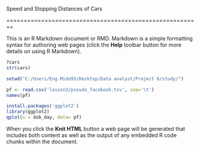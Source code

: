Speed and Stopping Distances of Cars

========================================================

This is an R Markdown document or RMD. Markdown is a simple formatting syntax for authoring web pages (click the **Help** toolbar button for more details on using R Markdown).
```{r}
?cars
str(cars)
```


```{r}
setwd("C:/Users/Eng.Mido93/Desktop/Data analyst/Project 6/study/")

pf <- read.csv('lesson3/pseudo_facebook.tsv', sep='\t')
names(pf)

install.packages('ggplot2')
library(ggplot2)
qplot(x = dob_day, data= pf)
```





When you click the **Knit HTML** button a web page will be generated that includes both content as well as the output of any embedded R code chunks within the document.
